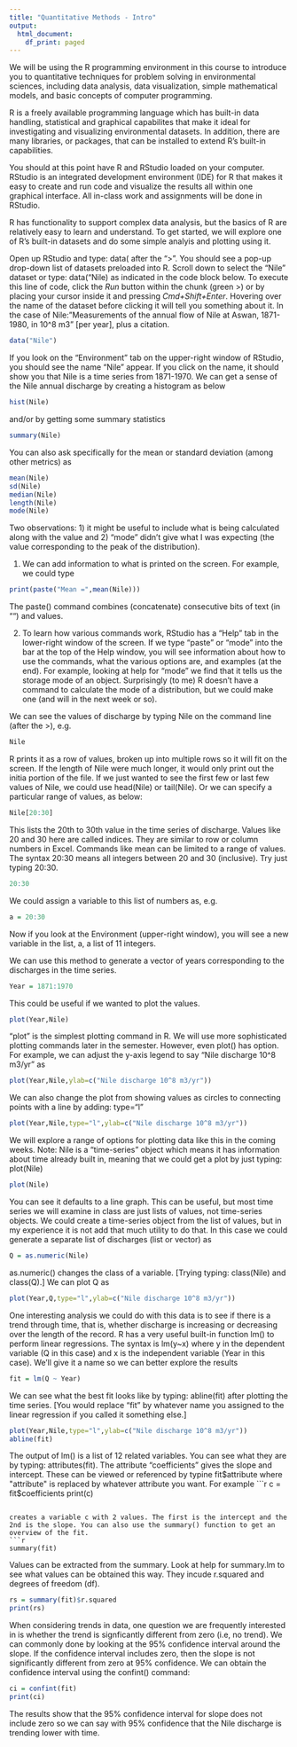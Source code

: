 ```yaml
---
title: "Quantitative Methods - Intro"
output:
  html_document:
    df_print: paged
---
```


We will be using the R programming environment in this course to introduce you to quantitative techniques for problem solving in environmental sciences, including data analysis, data visualization, simple mathematical models, and basic concepts of computer programming. 

R is a freely available programming language which has built-in data handling, statistical and graphical capabilites that make it ideal for investigating  and visualizing environmental datasets. In addition, there are many libraries, or packages, that can be installed to extend R's built-in capabilities. 

You should at this point have R and RStudio loaded on your computer. RStudio is an integrated development environment (IDE) for R that makes it easy to create and run code and visualize the results all within one graphical interface. All in-class work and assignments will be done in RStudio.

R has functionality to support complex data analysis, but the basics of R are relatively easy to learn and understand. To get started, we will explore one of R's built-in datasets and do some simple analyis and plotting using it.

Open up RStudio and type: data( after the ">". You should see a pop-up drop-down list of datasets preloaded into R. Scroll down to select the "Nile" dataset or type: data("Nile) as indicated in the code block below. To execute this line of code, click the *Run* button within the chunk (green >) or by placing your cursor inside it and pressing *Cmd+Shift+Enter*. 
Hovering over the name of the dataset before clicking it will tell you something about it. In the case of Nile: "Measurements of the annual flow of Nile at Aswan, 1871-1980, in 10^8 m3" [per year], plus a citation.

```r
data("Nile")
```

If you look on the "Environment" tab on the upper-right window of RStudio, you should see the name "Nile" appear. If you click on the name, it should show you that Nile is a time series from 1871-1970. We can get a sense of the Nile annual discharge by creating a histogram as below
```r
hist(Nile)
```
and/or by getting some summary statistics
```r
summary(Nile)
```

You can also ask specifically for the mean or standard deviation (among other metrics) as
```r
mean(Nile)
sd(Nile)
median(Nile)
length(Nile)
mode(Nile)

```
Two observations: 1) it might be useful to include what is being calculated along with the value and 2) "mode" didn't give what I was expecting (the value corresponding to the peak of the distribution).

1) We can add information to what is printed on the screen. For example, we could type
```r
print(paste("Mean =",mean(Nile)))
```
The paste() command combines (concatenate) consecutive bits of text (in "") and values.

2) To learn how various commands work, RStudio has a "Help" tab in the lower-right window of the screen. If we type "paste" or "mode" into the bar at the top of the Help window, you will see information about how to use the commands, what the various options are, and examples (at the end). For example, looking at help for "mode" we find that it tells us the storage mode of an object. Surprisingly (to me) R doesn't have a command to calculate the mode of a distribution, but we could make one (and will in the next week or so).

We can see the values of discharge by typing Nile on the command line (after the >), e.g.
```r
Nile
```

R prints it as a row of values, broken up into multiple rows so it will fit on the screen. If the length of Nile were much longer, it would only print out the initia portion of the file. If we just wanted to see the first few or last few values of Nile, we could use head(Nile) or tail(Nile). Or we can specify a particular range of values, as below:
```r
Nile[20:30]
```

This lists the 20th to 30th value in the time series of discharge. Values like 20 and 30 here are called indices. They are similar to  row or column numbers in Excel. Commands like mean can be limited to a range of values. The syntax 20:30 means all integers between 20 and 30 (inclusive). Try just typing 20:30. 
```r
20:30
```

We could assign a variable to this list of numbers as, e.g.
```r
a = 20:30
```
Now if  you look at the Environment (upper-right window), you will see a new variable in the list, a, a list of 11 integers.

We can use this method to generate a vector of years corresponding to the discharges in the time series.
```r
Year = 1871:1970
```

This could be useful if we wanted to plot the values.
```r
plot(Year,Nile)
```

"plot" is the simplest plotting command in R. We will use more sophisticated plotting commands later in the semester. However, even plot() has option. For example, we can adjust the y-axis legend to say "Nile discharge 10^8 m3/yr" as
```r
plot(Year,Nile,ylab=c("Nile discharge 10^8 m3/yr"))
```

We can also change the plot from showing values as circles to connecting points with a line by adding: type="l"
```r
plot(Year,Nile,type="l",ylab=c("Nile discharge 10^8 m3/yr"))
```

We will explore a range of options for plotting data like this in the coming weeks. Note: Nile is a "time-series" object which means it has information about time already built in, meaning that we could get a plot by just typing: plot(Nile)
```r
plot(Nile)
```

You can see it defaults to a line graph. This can be useful, but most time series we will examine in class are just lists of values, not time-series objects. We could create a time-series object from the list of values, but in my experience it is not add that much utility to do that. In this case we could generate a separate list of discharges (list or vector) as
```r
Q = as.numeric(Nile)
```

as.numeric() changes the class of a variable. [Trying typing: class(Nile) and class(Q).] We can plot Q as
```r
plot(Year,Q,type="l",ylab=c("Nile discharge 10^8 m3/yr"))
```

One interesting analysis we could do with this data is to see if there is a trend through time, that is, whether discharge is increasing or decreasing over the length of the record. R has a very useful built-in function lm() to perform linear regressions. The syntax is lm(y~x) where y in the dependent variable (Q in this case) and x is the independent variable (Year in this case). We'll give it a name so we can better explore the results
```r
fit = lm(Q ~ Year)
```

We can see what the best fit looks like by typing: abline(fit) after plotting the time series. [You would replace "fit" by whatever name you assigned to the linear regression if you called it something else.]
```r
plot(Year,Nile,type="l",ylab=c("Nile discharge 10^8 m3/yr"))
abline(fit)
```

The output of lm() is a list of 12 related variables. You can see what they are by typing: attributes(fit). The attribute "coefficients" gives the slope and intercept. These can be viewed or referenced by typine fit$attribute where "attribute" is replaced by whatever attribute you want. For example
```r
c = fit$coefficients
print(c)
```

creates a variable c with 2 values. The first is the intercept and the 2nd is the slope. You can also use the summary() function to get an overview of the fit.
```r
summary(fit)
```

Values can be extracted from the summary. Look at help for summary.lm to see what values can be obtained this way. They incude r.squared and degrees of freedom (df).
```r
rs = summary(fit)$r.squared
print(rs)
```

When considering trends in data, one question we are frequently interested in is whether the trend is signficantly different from zero (i.e, no trend). We can commonly done by looking at the 95% confidence interval around the slope. If the confidence interval includes zero, then the slope is not significantly different from zero at 95% confidence. We can obtain the confidence interval using the confint() command:
```r
ci = confint(fit)
print(ci)
```

The results show that the 95% confidence interval for slope does not include zero so we can say with 95% confidence that the Nile discharge is trending lower with time.

